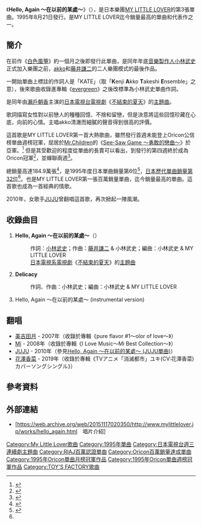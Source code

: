 {{Infobox Single 
| Name           = Hello, Again ～在以前的某處～<br />{{lang|ja|Hello, Again 〜昔からある場所〜}}
| Artist         = [[My_Little_Lover|MY LITTLE LOVER]]
| Album          = [[evergreen_(MY_LITTLE_LOVER專輯)|evergreen]]
| Released       = 1995年8月21日
| Format         = [[單曲|單曲CD]]
| Recorded       = 
| Genre          = [[J-POP|J-POP]]
| Length         = 16分11秒
| Label          = [[TOY'S_FACTORY|TOY'S FACTORY]]
| Writer         = 
| Producer       = [[小林武史|小林武史]]
| Chart position = *週間最高排行第1位（[[Oricon公信榜|Oricon]]）
* 1995年9月度月間排行第1位（[[Oricon公信榜|Oricon]]）
* 1995年度年間排行第6位（[[Oricon公信榜|Oricon]]）
| Certification  = Million（[[日本唱片協會|日本唱片協會]]）
| Last single    = [[白色風箏|白色風箏]]<br/>（1995年）
| This single    = '''Hello, Again ～在以前的某處～'''<br/> （1995年）
| Next single    = [[ALICE_(MY_LITTLE_LOVER單曲)|ALICE]]<br/>（1996年）
| Misc           = 
}}
《'''Hello, Again ～在以前的某處～'''》（{{lang-ja|'''Hello, Again 〜昔からある場所〜'''}}），是日本樂團[[My_Little_Lover|MY LITTLE LOVER]]的第3張單曲。1995年8月21日發行。是MY LITTLE LOVER迄今銷量最高的單曲和代表作之一。

==簡介==
在前作《[[白色風箏|白色風箏]]》約一個月之後即發行此單曲，是同年年底[[音樂製作人|音樂製作人]][[小林武史|小林武史]]正式加入樂團之前，[[akko|akko]]和[[藤井謙二|藤井謙二]]的二人樂團模式的最後作品。

一開始單曲上標註的作詞人是「KATE」（取「'''K'''enji '''A'''kko '''T'''akeshi '''E'''nsemble」之意），後來歌曲收錄進專輯《[[evergreen_(MY_LITTLE_LOVER專輯)|evergreen]]》之後改標準為小林武史單曲作詞。

是同年由[[瀨戶朝香|瀨戶朝香]]主演的[[日本電視台|日本電視台]][[日本電視劇|電視劇]]《[[不結束的夏天|不結束的夏天]]》的[[主題曲|主題曲]]。

歌詞描寫女性對以前戀人的種種回憶、不捨和留戀，但是決意將這些回憶珍藏在心底，向前的心情。主唱akko清澈而細膩的聲音得到很高的評價。

這首歌是MY LITTLE LOVER第一首大熱歌曲，雖然發行首週未能登上Oricon公信榜單曲週榜冠軍，屈居於[[Mr.Children|Mr.Children]]的《[[See-Saw_Game_～勇敢的戀曲～|See-Saw Game ～勇敢的戀曲～]]》於亞軍。<ref>{{Cite web |url=http://www.musictvprogram.com/corner-ranking-1995-9-4.html |script-title=ja:1995年9月25日付 シングルチャート TOP10 |access-date=2010-10-16 |archive-url=https://web.archive.org/web/20101129011343/http://musictvprogram.com/corner-ranking-1995-9-4.html |archive-date=2010-11-29 |dead-url=yes }}</ref> 但是其受歡迎的程度從單曲的長賣可以看出，到發行的第四週終於成為Oricon冠軍<ref>{{Cite web |url=http://www.musictvprogram.com/corner-ranking-1995-9-25.html |script-title=ja:1995年9月25日付 シングルチャート TOP10 |access-date=2010-10-16 |archive-url=https://web.archive.org/web/20101129011959/http://musictvprogram.com/corner-ranking-1995-9-25.html |archive-date=2010-11-29 |dead-url=yes }}</ref>，並蟬聯兩週<ref>{{Cite web |url=http://www.musictvprogram.com/corner-ranking-1995-10-2.html |script-title=ja:1995年10月2日付 シングルチャート TOP10 |access-date=2010-10-16 |archive-url=https://web.archive.org/web/20101129011305/http://musictvprogram.com/corner-ranking-1995-10-2.html |archive-date=2010-11-29 |dead-url=yes }}</ref>。

總銷量高達184.9萬張<ref name="topsingle">{{Cite web |url=http://www.musictvprogram.com/corner-ranking-single.html |script-title=ja:歴代シングルランキング |access-date=2010-10-16 |archive-url=https://web.archive.org/web/20100827183309/http://www.musictvprogram.com/corner-ranking-single.html |archive-date=2010-08-27 |dead-url=yes }}</ref>，是1995年度日本單曲銷量第6位<ref>{{Cite web |url=http://www.musictvprogram.com/corner-ranking-1995.html |script-title=ja:1995年間シングルランキング TOP100 |access-date=2010-10-16 |archive-url=https://web.archive.org/web/20100827184530/http://www.musictvprogram.com/corner-ranking-1995.html |archive-date=2010-08-27 |dead-url=yes }}</ref>，[[日本最暢銷單曲列表|日本歷代單曲銷量第32位]]<ref name="topsingle"/>。也是MY LITTLE LOVER第一張百萬銷量單曲，迄今銷量最高的單曲。這首歌也成為一首經典的情歌。

2010年，女歌手[[JUJU|JUJU]]曾翻唱這首歌，再次掀起一陣風潮。

==收錄曲目==
# '''Hello, Again ～在以前的某處～'''（{{lang|ja|Hello, Again 〜昔からある場所〜}}）
#:作詞：[[小林武史|小林武史]]；作曲：[[藤井謙二|藤井謙二]] & 小林武史；編曲：小林武史 & MY LITTLE LOVER
#:[[日本電視台|日本電視系]][[日本電視劇|電視劇]]《[[不結束的夏天|不結束的夏天]]》的[[主題曲|主題曲]]
# '''Delicacy'''
#:作詞、作曲：小林武史；編曲：小林武史 & MY LITTLE LOVER
# Hello, Again ～在以前的某處～ (instrumental version)

==翻唱==
*[[美吉田月|美吉田月]] - 2007年（收錄於專輯《pure flavor #1～olor of love～》）
*[[Mi_(樂團)|Mi]] - 2008年（收錄於專輯《I Love Music～Mi Best Collection～》）
*[[JUJU|JUJU]] - 2010年（參見[[Hello,_Again_～在以前的某處～_(JUJU單曲)|Hello, Again ～在以前的某處～ (JUJU單曲)]]）
*[[花澤香菜|花澤香菜]] - 2019年（收錄於專輯《TVアニメ「消滅都市」ユキ(CV:花澤香菜)カバーソングシングル》）

==參考資料==
{{reflist}}

==外部連結==
*[https://web.archive.org/web/20151117020350/http://www.mylittlelover.jp/works/hello_again.html　唱片介紹]

{{Oricon單曲月榜冠軍 (1990年代後期)|1995年9月}}

{{DEFAULTSORT:Hello, Again Mukashi Kara Aru Basho}}
[[Category:My_Little_Lover歌曲|Category:My Little Lover歌曲]]
[[Category:1995年單曲|Category:1995年單曲]]
[[Category:日本電視台週三連續劇主題曲|Category:日本電視台週三連續劇主題曲]]
[[Category:RIAJ百萬認證單曲|Category:RIAJ百萬認證單曲]]
[[Category:Oricon百萬銷量達成單曲|Category:Oricon百萬銷量達成單曲]]
[[Category:1995年Oricon單曲月榜冠軍作品|Category:1995年Oricon單曲月榜冠軍作品]]
[[Category:1995年Oricon單曲週榜冠軍作品|Category:1995年Oricon單曲週榜冠軍作品]]
[[Category:TOY'S_FACTORY歌曲|Category:TOY'S FACTORY歌曲]]